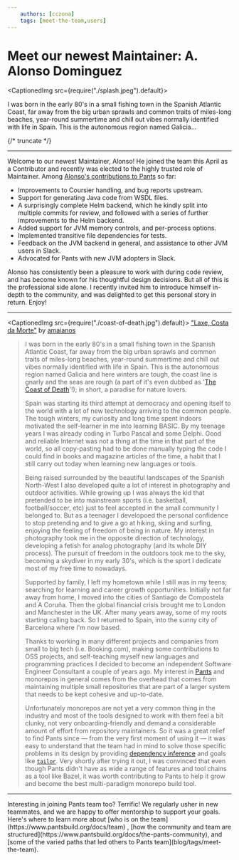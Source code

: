 ```yaml
---
    authors: [cczona]
    tags: [meet-the-team,users]
---
```



# Meet our newest Maintainer: A. Alonso Dominguez

<CaptionedImg src={require("./splash.jpeg").default}></CaptionedImg>

I was born in the early 80's in a small fishing town in the Spanish Atlantic Coast, far away from the big urban sprawls and common traits of miles-long beaches, year-round summertime and chill out vibes normally identified with life in Spain. This is the autonomous region named Galicia…

{/* truncate */}

---

Welcome to our newest Maintainer, Alonso! He joined the team this April as a Contributor and recently was elected to the highly trusted role of Maintainer. Among [Alonso's contributions to Pants](https://github.com/pantsbuild/pants/commits?author=alonsodomin) so far:

- Improvements to Coursier handling, and bug reports upstream.
- Support for generating Java code from WSDL files.
- A surprisingly complete Helm backend, which he kindly split into multiple commits for review, and followed with a series of further improvements to the Helm backend.
- Added support for JVM memory controls, and per-process options.
- Implemented transitive file dependencies for tests.
- Feedback on the JVM backend in general, and assistance to other JVM users in Slack.
- Advocated for Pants with new JVM adopters in Slack.

Alonso has consistently been a pleasure to work with during code review, and has become known for his thoughtful design decisions. But all of this is the professional side alone. I recently invited him to introduce himself in-depth to the community, and was delighted to get this personal story in return. Enjoy!

---

<CaptionedImg src={require("./coast-of-death.jpg").default}>
  ["Laxe, Costa da
  Morte"](https://www.flickr.com/photos/24326886@N03/4204899447) by
  [amaianos](https://www.flickr.com/photos/aamaianos/)
</CaptionedImg>

> I was born in the early 80's in a small fishing town in the Spanish Atlantic Coast, far away from the big urban sprawls and common traits of miles-long beaches, year-round summertime and chill out vibes normally identified with life in Spain. This is the autonomous region named Galicia and here winters are tough, the coast line is gnarly and the seas are rough (a part of it's even dubbed as '[The Coast of Death](https://www.spain-holiday.com/Finisterre/articles/galicias-dramatic-coast-of-death)'!); in short, a paradise for nature lovers.
>
> Spain was starting its third attempt at democracy and opening itself to the world with a lot of new technology arriving to the common people. The tough winters, my curiosity and long time spent indoors motivated the self-learner in me into learning BASIC. By my teenage years I was already coding in Turbo Pascal and some Delphi. Good and reliable Internet was not a thing at the time in that part of the world, so all copy-pasting had to be done manually typing the code I could find in books and magazine articles of the time, a habit that I still carry out today when learning new languages or tools.
>
> Being raised surrounded by the beautiful landscapes of the Spanish North-West I also developed quite a lot of interest in photography and outdoor activities. While growing up I was always the kid that pretended to be into mainstream sports (i.e. basketball, football/soccer, etc) just to feel accepted in the small community I belonged to. But as a teenager I developoed the personal confidence to stop pretending and to give a go at hiking, skiing and surfing, enjoying the feeling of freedom of being in nature. My interest in photography took me in the opposite direction of technology, developing a fetish for analog photography (and its whole DIY process). The pursuit of freedom in the outdoors took me to the sky, becoming a skydiver in my early 30's, which is the sport I dedicate most of my free time to nowadays.
>
> Supported by family, I left my hometown while I still was in my teens; searching for learning and career growth opportunities. Initially not far away from home, I moved into the cities of Santiago de Compostela and A Coruña. Then the global financial crisis brought me to London and Manchester in the UK. After many years away, some of my roots starting calling back. So I returned to Spain, into the sunny city of Barcelona where I'm now based.
>
> Thanks to working in many different projects and companies from small to big tech (i.e. Booking.com), making some contributions to OSS projects, and self-teaching myself new languages and programming practices I decided to become an independent Software Engineer Consultant a couple of years ago. My interest in [Pants](https://pantsbuild.org/) and monorepos in general comes from the overhead that comes from maintaining multiple small repositories that are part of a larger system that needs to be kept cohesive and up-to-date.
>
> Unfortunately monorepos are not yet a very common thing in the industry and most of the tools designed to work with them feel a bit clunky, not very onboarding-friendly and demand a considerable amount of effort from repository maintainers. So it was a great relief to find Pants since — from the very first moment of using it — it was easy to understand that the team had in mind to solve those specific problems in its design by providing [dependency inference](https://www.pantsbuild.org/docs/how-does-pants-work#dependency-inference) and goals like [`tailor`](../2021-03-19-tailoring-pants-to-your-codebase/index.mdx). Very shortly after trying it out, I was convinced that even though Pants didn't have as wide a range of features and tool chains as a tool like Bazel, it was worth contributing to Pants to help it grow and become the best multi-paradigm monorepo build tool.

---

<Admonition type="info" icon="🟩" title="">
  Interesting in joining Pants team too? Terrific! We regularly usher in new
  teammates, and we are happy to offer mentorship to support your goals. Here's
  where to learn more about [who is on the
  team](https://www.pantsbuild.org/docs/team) , [how the community and team are
  structured](https://www.pantsbuild.org/docs/the-pants-community), and [some of
  the varied paths that led others to Pants team](blog/tags/meet-the-team).
</Admonition>
